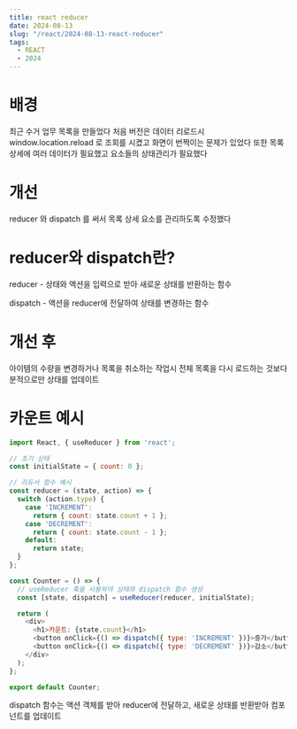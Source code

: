 ```yaml
---
title: react reducer
date: 2024-08-13
slug: "/react/2024-08-13-react-reducer"
tags:
  - REACT
  - 2024
---
```



# 배경
최근 수거 업무 목록을 만들었다
처음 버전은 데이터 리로드시 window.location.reload 로 조회를 시켰고
화면이 번쩍이는 문제가 있었다
또한 목록 상세에 여러 데이터가 필요했고 요소들의 상태관리가 필요했다


# 개선
reducer 와 dispatch 를 써서
목록 상세 요소를 관리하도록 수정했다

# reducer와 dispatch란?
reducer - 상태와 액션을 입력으로 받아 새로운 상태를 반환하는 함수

dispatch - 액션을 reducer에 전달하여 상태를 변경하는 함수


# 개선 후
아이템의 수량을 변경하거나 목록을 취소하는 작업시
전체 목록을 다시 로드하는 것보다
분적으로만 상태를 업데이트

# 카운트 예시

```javascript
import React, { useReducer } from 'react';

// 초기 상태
const initialState = { count: 0 };

// 리듀서 함수 예시
const reducer = (state, action) => {
  switch (action.type) {
    case 'INCREMENT':
      return { count: state.count + 1 };
    case 'DECREMENT':
      return { count: state.count - 1 };
    default:
      return state;
  }
};

const Counter = () => {
  // useReducer 훅을 사용하여 상태와 dispatch 함수 생성
  const [state, dispatch] = useReducer(reducer, initialState);

  return (
    <div>
      <h1>카운트: {state.count}</h1>
      <button onClick={() => dispatch({ type: 'INCREMENT' })}>증가</button>
      <button onClick={() => dispatch({ type: 'DECREMENT' })}>감소</button>
    </div>
  );
};

export default Counter;

```

dispatch 함수는 액션 객체를 받아 reducer에 전달하고, 새로운 상태를 반환받아 컴포넌트를 업데이트
